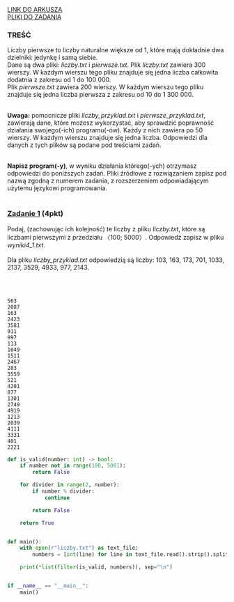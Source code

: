
<div className="box_link"><a className="link  link_materials" target="_blank" href="https://arkusze.pl/maturalne/informatyka-2019-czerwiec-matura-rozszerzona-2.pdf">LINK DO ARKUSZA</a>
<br/>
<a className="link  link_materials" href="https://arkusze.pl/maturalne/informatyka-2019-czerwiec-matura-rozszerzona-zalaczniki.zip"> PLIKI DO ZADANIA</a>

<br/>
</div>

### TREŚĆ
Liczby pierwsze to liczby naturalne większe od 1, które mają dokładnie dwa dzielniki: jedynkę
i samą siebie.<br/>
Dane są dwa pliki: <i>liczby.txt</i> i <i>pierwsze.txt</i>. Plik <i>liczby.txt</i> zawiera 300
wierszy. W każdym wierszu tego pliku znajduje się jedna liczba całkowita dodatnia z zakresu
od 1 do 100 000.<br/>
Plik <i>pierwsze.txt</i> zawiera 200 wierszy. W każdym wierszu tego pliku znajduje się jedna
liczba pierwsza z zakresu od 10 do 1 300 000.<br/><br/>

<b>Uwaga:</b> pomocnicze pliki <i>liczby_przyklad.txt</i> i <i>pierwsze_przyklad.txt</i>,
zawierają dane, które możesz wykorzystać, aby sprawdzić poprawność działania swojego(-ich)
programu(-ów). Każdy z nich zawiera po 50 wierszy. W każdym wierszu znajduje się jedna
liczba. Odpowiedzi dla danych z tych plików są podane pod treściami zadań.<br/><br/>

<b>Napisz program(-y)</b>, w wyniku działania którego(-ych) otrzymasz odpowiedzi do poniższych
zadań. Pliki źródłowe z rozwiązaniem zapisz pod nazwą zgodną z numerem zadania,
z rozszerzeniem odpowiadającym użytemu językowi programowania. 
<br/><br/>

### <u>Zadanie 1</u> (4pkt)

Podaj, (zachowując ich kolejność) te liczby z pliku <i>liczby.txt</i>, które są liczbami
pierwszymi z przedziału 〈100; 5000〉. Odpowiedź zapisz w pliku <i>wyniki4_1.txt</i>.<br/><br/>
Dla pliku <i>liczby_przyklad.txt</i> odpowiedzią są liczby: 103, 163, 173, 701, 1033, 2137,
3529, 4933, 977, 2143. 

<br/><br/>

<Dropdown title="ODPOWIEDŹ">

```
563
2087
163
2423
3581
911
997
113
1049
1511
2467
283
3559
521
4201
877
1301
2749
4919
1213
2039
4111
3331
401
2221
```
</Dropdown>




<Dropdown title="PRZYKŁADOWE ROZWIĄZANIE - PYTHON">

```python
def is_valid(number: int) -> bool:
    if number not in range(100, 5001):
        return False

    for divider in range(2, number):
        if number % divider:
            continue

        return False

    return True


def main():
    with open(r"liczby.txt") as text_file:
        numbers = [int(line) for line in text_file.read().strip().split()]

    print(*list(filter(is_valid, numbers)), sep="\n")


if __name__ == "__main__":
    main()

```
</Dropdown>
